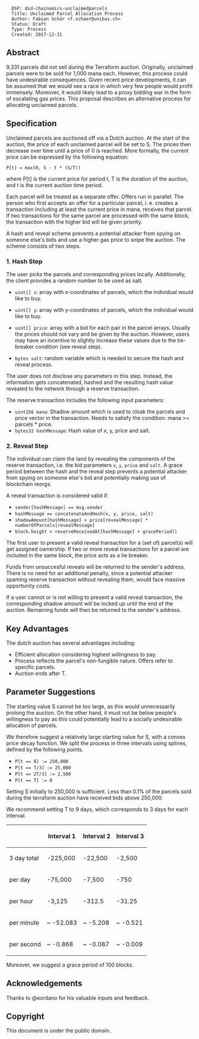 <pre>
  DSP: dsd-chainomics-unclaimedparcels
  Title: Unclaimed Parcel Allocation Process
  Author: Fabian Schär <f.schaer@unibas.ch>
  Status: Draft
  Type: Process
  Created: 2017-12-31
</pre>

==Abstract==

9,331 parcels did not sell during the Terraform auction. Originally, unclaimed parcels were to be sold for 1,000 mana each. However, this process could have undesirable consequences. Given recent price developments, it can be assumed that we would see a race in which very few people would profit immensely. Moreover, it would likely lead to a proxy bidding war in the form of escalating gas prices. This proposal describes an alternative process for allocating unclaimed parcels.

==Specification==

Unclaimed parcels are auctioned off via a Dutch auction. At the start of the auction, the price of each unclaimed parcel will be set to S. The prices then decrease over time until a price of 0 is reached. More formally, the current price can be expressed by the following equation:

<code>
P[t] = max(0, S - t * (S/T)) 
</code>

where P[t] is the current price for period t, T is the duration of the auction, and t is the current auction time period. 

Each parcel will be treated as a separate offer. Offers run in parallel. The person who first accepts an offer for a particular parcel, i. e. creates a transaction including at least the current price in mana, receives that parcel. If two transactions for the same parcel are processed with the same block, the transaction with the higher bid will be given priority.

A hash and reveal scheme prevents a potential attacker from spying on someone else's bids and use a higher gas price to snipe the auction. The scheme consists of two steps.

===1. Hash Step===

The user picks the parcels and corresponding prices locally. Additionally, the client provides a random number to be used as salt. 

* <code>uint[] x</code>: array with x-coordinates of parcels, which the individual would like to buy.

* <code>uint[] y</code>: array with y-coordinates of parcels, which the individual would like to buy.

* <code>uint[] price</code>: array with a bid for each pair in the parcel arrays. Usually the prices should not vary and be given by the auction. However, users may have an incentive to slightly increase these values due to the tie-breaker condition (see reveal step).

* <code>bytes salt</code>: random variable which is needed to secure the hash and reveal process.

The user does not disclose any parameters in this step. Instead, the information gets concatenated, hashed and the resulting hash value revealed to the network through a reserve transaction.

The reserve transaction includes the following input parameters:
* <code>uint256 mana</code>: Shadow amount which is used to cloak the parcels and price vector in the transaction. Needs to satisfy the condition: mana >= parcels * price.
* <code>bytes32 hashMessage</code>: Hash value of x, y, price and salt. 

===2. Reveal Step===

The individual can claim the land by revealing the components of the reserve transaction, i.e. the bid parameters <code>x</code>, <code>y</code>, <code>price</code> and <code>salt</code>. A grace period between the hash and the reveal step prevents a potential attacker from spying on someone else's bid and potentially making use of blockchain reorgs.  

A reveal transaction is considered valid if:
* <code>sender[hashMessage] == msg.sender</code>
* <code>hashMessage == concatenateAndHash(x, y, price, salt)</code>
* <code>shadowAmount[hashMessage] > price[revealMessage] * numberOfParcels[revealMessage]</code>
* <code>block.height > reserveReceivedAt[hashMessage] + gracePeriod()</code>


The first user to present a valid reveal transaction for a (set of) parcel(s) will get assigned ownership. If two or more reveal transactions for a parcel are included in the same block, the price acts as a tie breaker.

Funds from unsuccesful reveals will be returned to the sender's address. There is no need for an additional penalty, since a potential attacker spaming reserve transaction without revealing them, would face massive opportunity costs.

If a user cannot or is not willing to present a valid reveal transaction, the corresponding shadow amount will be locked up until the end of the auction. Remaining funds will then be returned to the sender's address.

==Key Advantages==
The dutch auction has several advantages including:
* Efficient allocation considering highest willingness to pay.
* Process reflects the parcel's non-fungible nature. Offers refer to specific parcels. 
* Auction ends after T.

==Parameter Suggestions==

The starting value S cannot be too large, as this would unnecessarily prolong the auction. On the other hand, it must not be below people's willingness to pay as this could potentially lead to a socially undesirable allocation of parcels. 

We therefore suggest a relatively large starting value for S, with a convex price decay function. We split the process in three intervals using splines, defined by the following points.

* <code>P[t == 0] := 250,000</code>
* <code>P[t == T/3] := 25,000</code>
* <code>P[t == 2T/3] := 2,500</code>
* <code>P[t == T] := 0</code>

Setting S initially to 250,000 is sufficient. Less than 0.1% of the parcels sold during the terraform auction have received bids above 250,000.

We recommend setting T to 9 days, which corresponds to 3 days for each interval. 

{| class="wikitable"
|-
! scope="col"| 
! scope="col"| Interval 1
! scope="col"| Interval 2
! scope="col"| Interval 3
|-
! scope="row"| 3 day total 
|   -225,000 
|    -22,500 
|     -2,500 
|-
! scope="row"| per day     
|    -75,000 
|     -7,500 
|       -750 
|-
! scope="row"| per hour    
|     -3,125 
|     -312.5 
|     -31.25 
|-
! scope="row"| per minute  
|  ~ -52.083 
|   ~ -5.208 
|   ~ -0.521 
|-
! scope="row"| per second  
|   ~ -0.868 
|   ~ -0.087 
|   ~ -0.009 

|}

Moreover, we suggest a grace period of 100 blocks. 

==Acknowledgements==

Thanks to @eordano for his valuable inputs and feedback. 

==Copyright==

This document is under the public domain.